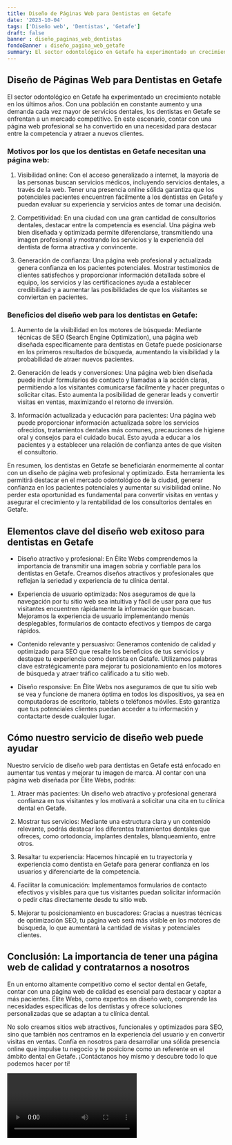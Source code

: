 ```yaml
---
title: Diseño de Páginas Web para Dentistas en Getafe
date: '2023-10-04'
tags: ['Diseño web', 'Dentistas', 'Getafe']
draft: false
banner : diseño_paginas_web_dentistas
fondoBanner : diseño_pagina_web_getafe
summary: El sector odontológico en Getafe ha experimentado un crecimiento notable en los últimos años. Con una población en constante aumento y una demanda cada vez mayor de servicios dentales, los dentistas en Getafe se enfrentan a un mercado competitivo. En este escenario, contar con una página web profesional se ha convertido en una necesidad para destacar entre la competencia y atraer a nuevos clientes.
---
```


## Diseño de Páginas Web para Dentistas en Getafe

El sector odontológico en Getafe ha experimentado un crecimiento notable en los últimos años. Con una población en constante aumento y una demanda cada vez mayor de servicios dentales, los dentistas en Getafe se enfrentan a un mercado competitivo. En este escenario, contar con una página web profesional se ha convertido en una necesidad para destacar entre la competencia y atraer a nuevos clientes.

### Motivos por los que los dentistas en Getafe necesitan una página web:

1. Visibilidad online: Con el acceso generalizado a internet, la mayoría de las personas buscan servicios médicos, incluyendo servicios dentales, a través de la web. Tener una presencia online sólida garantiza que los potenciales pacientes encuentren fácilmente a los dentistas en Getafe y puedan evaluar su experiencia y servicios antes de tomar una decisión.

2. Competitividad: En una ciudad con una gran cantidad de consultorios dentales, destacar entre la competencia es esencial. Una página web bien diseñada y optimizada permite diferenciarse, transmitiendo una imagen profesional y mostrando los servicios y la experiencia del dentista de forma atractiva y convincente.

3. Generación de confianza: Una página web profesional y actualizada genera confianza en los pacientes potenciales. Mostrar testimonios de clientes satisfechos y proporcionar información detallada sobre el equipo, los servicios y las certificaciones ayuda a establecer credibilidad y a aumentar las posibilidades de que los visitantes se conviertan en pacientes.

### Beneficios del diseño web para los dentistas en Getafe:

1. Aumento de la visibilidad en los motores de búsqueda: Mediante técnicas de SEO (Search Engine Optimization), una página web diseñada específicamente para dentistas en Getafe puede posicionarse en los primeros resultados de búsqueda, aumentando la visibilidad y la probabilidad de atraer nuevos pacientes.

2. Generación de leads y conversiones: Una página web bien diseñada puede incluir formularios de contacto y llamadas a la acción claras, permitiendo a los visitantes comunicarse fácilmente y hacer preguntas o solicitar citas. Esto aumenta la posibilidad de generar leads y convertir visitas en ventas, maximizando el retorno de inversión.

3. Información actualizada y educación para pacientes: Una página web puede proporcionar información actualizada sobre los servicios ofrecidos, tratamientos dentales más comunes, precauciones de higiene oral y consejos para el cuidado bucal. Esto ayuda a educar a los pacientes y a establecer una relación de confianza antes de que visiten el consultorio.

En resumen, los dentistas en Getafe se beneficiarán enormemente al contar con un diseño de página web profesional y optimizado. Esta herramienta les permitirá destacar en el mercado odontológico de la ciudad, generar confianza en los pacientes potenciales y aumentar su visibilidad online. No perder esta oportunidad es fundamental para convertir visitas en ventas y asegurar el crecimiento y la rentabilidad de los consultorios dentales en Getafe.

<GifSeo />

<Cta />

## Elementos clave del diseño web exitoso para dentistas en Getafe

- Diseño atractivo y profesional: En Élite Webs comprendemos la importancia de transmitir una imagen sobria y confiable para los dentistas en Getafe. Creamos diseños atractivos y profesionales que reflejan la seriedad y experiencia de tu clínica dental.

- Experiencia de usuario optimizada: Nos aseguramos de que la navegación por tu sitio web sea intuitiva y fácil de usar para que tus visitantes encuentren rápidamente la información que buscan. Mejoramos la experiencia de usuario implementando menús desplegables, formularios de contacto efectivos y tiempos de carga rápidos.

- Contenido relevante y persuasivo: Generamos contenido de calidad y optimizado para SEO que resalte los beneficios de tus servicios y destaque tu experiencia como dentista en Getafe. Utilizamos palabras clave estratégicamente para mejorar tu posicionamiento en los motores de búsqueda y atraer tráfico calificado a tu sitio web.

- Diseño responsive: En Élite Webs nos aseguramos de que tu sitio web se vea y funcione de manera óptima en todos los dispositivos, ya sea en computadoras de escritorio, tablets o teléfonos móviles. Esto garantiza que tus potenciales clientes puedan acceder a tu información y contactarte desde cualquier lugar.

## Cómo nuestro servicio de diseño web puede ayudar

Nuestro servicio de diseño web para dentistas en Getafe está enfocado en aumentar tus ventas y mejorar tu imagen de marca. Al contar con una página web diseñada por Élite Webs, podrás:

1. Atraer más pacientes: Un diseño web atractivo y profesional generará confianza en tus visitantes y los motivará a solicitar una cita en tu clínica dental en Getafe.

2. Mostrar tus servicios: Mediante una estructura clara y un contenido relevante, podrás destacar los diferentes tratamientos dentales que ofreces, como ortodoncia, implantes dentales, blanqueamiento, entre otros.

3. Resaltar tu experiencia: Hacemos hincapié en tu trayectoria y experiencia como dentista en Getafe para generar confianza en los usuarios y diferenciarte de la competencia.

4. Facilitar la comunicación: Implementamos formularios de contacto efectivos y visibles para que tus visitantes puedan solicitar información o pedir citas directamente desde tu sitio web.

5. Mejorar tu posicionamiento en buscadores: Gracias a nuestras técnicas de optimización SEO, tu página web será más visible en los motores de búsqueda, lo que aumentará la cantidad de visitas y potenciales clientes.

## Conclusión: La importancia de tener una página web de calidad y contratarnos a nosotros

En un entorno altamente competitivo como el sector dental en Getafe, contar con una página web de calidad es esencial para destacar y captar a más pacientes. Élite Webs, como expertos en diseño web, comprende las necesidades específicas de los dentistas y ofrece soluciones personalizadas que se adaptan a tu clínica dental.

No solo creamos sitios web atractivos, funcionales y optimizados para SEO, sino que también nos centramos en la experiencia del usuario y en convertir visitas en ventas. Confía en nosotros para desarrollar una sólida presencia online que impulse tu negocio y te posicione como un referente en el ámbito dental en Getafe. ¡Contáctanos hoy mismo y descubre todo lo que podemos hacer por ti!

<Video />

<CtaBot job='Dentistas' city='Getafe'/>

<Gmaps query='Getafe+españa+maps' />